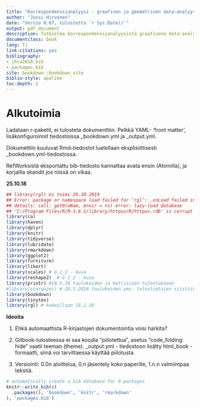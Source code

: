 ```yaml
---
title: "Korrespondenssianalyysi - graafinen ja geometrinen data-analyysin menetelmä"
author: "Jussi Hirvonen"
date: "Versio 0.07, tulostettu `r Sys.Date()`"
output: pdf_document
description: Tutkielma korrespondenssianalyysistä graafisena data-analyysin menetelmänä.
documentclass: book
lang: fi
link-citations: yes
bibliography:
- jhca2018.bib
- packages.bib
site: bookdown::bookdown_site
biblio-style: apalike
toc-depth: 2
---
```


# Alkutoimia {-}

Ladataan r-paketit, ei tulosteta dokumenttiin. Pelkkä YAML- 'front matter', lisäkonfiguroinnit tiedostoissa _bookdown.yml ja _output.yml.

Dokumettiin kuuluvat Rmd-tiedostot luetellaan eksplisiittisesti _bookdown.yml-tiedostossa.

RefWorksistä eksportattu bib-tiedosto kannattaa avata ensin (Atomilla), ja korjailla skandit jos niissä on vikaa.

**25.10.18**


```r
## library(rgl) ei toimi 26.10.2019
## Error: package or namespace load failed for ‘rgl’: .onLoad failed in loadNamespace() for 'shiny', 
## details: call: get0(oNam, envir = ns) error: lazy-load database 
## 'C:/Program Files/R/R-3.6.1/library/httpuv/R/httpuv.rdb' is corrupt
library(ca)
library(haven)
library(dplyr)
library(knitr)
library(tidyverse)
library(lubridate)
library(rmarkdown)
library(ggplot2)
library(furniture)
library(likert)
library(scales) # G_1_2 - kuva
library(reshape2)  # G_1_2 - kuva
library(printr) #19.5.18 taulukoiden ja matriisien tulostukseen
#library(stargazer) # 28.5.2018 taulukoiden yms. tulostietojen siistiin tulostukseen - 8.8.18 pois
library(bookdown)
library(tinytex)
library(rgl) # kokeillaan 18.2.20

```
**Ideoita**

1. Ehkä automaattista R-kirjastojen dokumentointia voisi harkita?

2. Gitbook-tulosteessa ei saa koodia "piilotettua", asetus "code_folding: hide" vaatii teeman (theme). _output.yml - tiedostoon lisätty html_book - formaatti, siinä voi tarvittaessa käyttää piilotusta.

3. Versiointi: 0.0n aloittelua, 0.n jäsentely koko paperille, 1.n.n valmiimpaa tekstiä.

```r

# automatically create a bib database for R packages
knitr::write_bib(c(
  .packages(), 'bookdown', 'knitr', 'rmarkdown'
), 'packages.bib')

```
